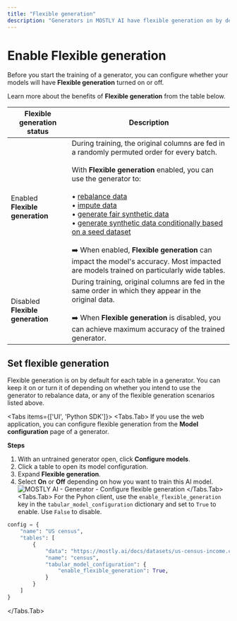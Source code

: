 ```yaml
---
title: "Flexible generation"
description: "Generators in MOSTLY AI have flexible generation on by default. You can use such generators to rebalance your synthetic datasets, use data imputation to replace missing or null values with statistically reliable ones, and generate fair synthetic data."
---
```



# Enable Flexible generation

Before you start the training of a generator, you can configure whether your models will have **Flexible generation** turned on or off.

Learn more about the benefits of **Flexible generation** from the table below.

| Flexible generation status | Description |
| --- | --- |
| Enabled **Flexible generation** | During training, the original columns are fed in a randomly permuted order for every batch.<br /><br />With **Flexible generation** enabled, you can use the generator to:<br /><br />  • [rebalance data](/synthetic-datasets/rebalance-columns)<br />  • [impute data](/synthetic-datasets/data-imputation)<br />  • [generate fair synthetic data](/synthetic-datasets/fairness)<br />  • [generate synthetic data conditionally based on a seed dataset](/synthetic-datasets/seeded-generation)<br /><br />➡️ When enabled, **Flexible generation** can impact the model's accuracy. Most impacted are models trained on particularly wide tables. |
| Disabled **Flexible generation** | During training, original columns are fed in the same order in which they appear in the original data.<br /><br />➡️ When **Flexible generation** is disabled, you can achieve maximum accuracy of the trained generator. |

## Set flexible generation

Flexible generation is on by default for each table in a generator. You can keep it on or turn it of depending on whether you intend to use the generator to rebalance data, or any of the flexible generation scenarios listed above.

<Tabs items={['UI', 'Python SDK']}>
<Tabs.Tab>
If you use the web application, you can configure flexible generation from the **Model configuration** page of a generator.

**Steps**

1. With an untrained generator open, click **Configure models**.
2. Click a table to open its model configuration.
3. Expand **Flexible generation**.
3. Select **On** or **Off** depending on how you want to train this AI model.
    <Image 
        src="/docs/docimages/generators/enable-flexible-generation/flexible-generation-enabled.webp" 
        alt="MOSTLY AI - Generator - Configure flexible generation" 
        width={800} 
        height={150}
    />
</Tabs.Tab>
<Tabs.Tab>
For the Pyhon client, use the `enable_flexible_generation` key in the `tabular_model_configuration` dictionary and set to `True` to enable. Use `False` to disable.
```python filename="python" copy {8}
config = {
    "name": "US census",
    "tables": [
        {
            "data": "https://mostly.ai/docs/datasets/us-census-income.csv.gz",
            "name": "census",
            "tabular_model_configuration": {
                "enable_flexible_generation": True,
            }
        }
    ]
}
```
</Tabs.Tab>
</Tabs>